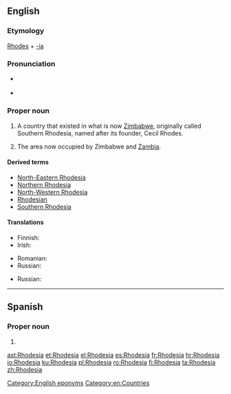 ==English==
{{wikipedia|Rhodesia (disambiguation)|Rhodesia}}

===Etymology===
[[w:Cecil Rhodes|Rhodes]] + [[-ia]]

===Pronunciation===
* {{a|UK}} {{IPA|/rəʊˈdiːʃə/|lang=en}}
* {{a|US}} {{IPA|/roʊˈdiːʒə/|lang=en}}

===Proper noun===
{{en-proper noun}}

# {{context|historical|lang=en}} A country that existed in what is now [[Zimbabwe]], originally called Southern Rhodesia, named after its founder, Cecil Rhodes. {{defdate|used from 1964 to 1979}}
# {{context|historical|lang=en}} The area now occupied by Zimbabwe and [[Zambia]]. {{defdate|used from 1895 to 1964}}

====Derived terms====
* [[North-Eastern Rhodesia]]
* [[Northern Rhodesia]]
* [[North-Western Rhodesia]]
* [[Rhodesian]]
* [[Southern Rhodesia]]

====Translations====
{{trans-top|historical name of Zimbabwe}}
* Finnish: {{t+|fi|Rhodesia}}
* Irish: {{t|ga|an Róidéis|f}}
{{trans-mid}}
* Romanian: {{t|ro|Rhodesia|f}}
* Russian: {{t|ru|Родезия|f|tr=Rodɛ́zija|sc=Cyrl}}
{{trans-bottom}}

{{trans-top|the area now occupied by Zimbabwe and Zambia}}
* Russian: {{t|ru|Родезия|f|tr=Rodɛ́zija|sc=Cyrl}}
{{trans-mid}}
{{trans-bottom}}

[[Category:English eponyms]]
[[Category:en:Countries]]

----

==Spanish==

===Proper noun===
{{es-proper noun|f}}

# {{alternative form of|Rodesia|lang=es}}

[[ast:Rhodesia]]
[[et:Rhodesia]]
[[el:Rhodesia]]
[[es:Rhodesia]]
[[fr:Rhodesia]]
[[hr:Rhodesia]]
[[io:Rhodesia]]
[[ku:Rhodesia]]
[[pl:Rhodesia]]
[[ro:Rhodesia]]
[[fi:Rhodesia]]
[[ta:Rhodesia]]
[[zh:Rhodesia]]